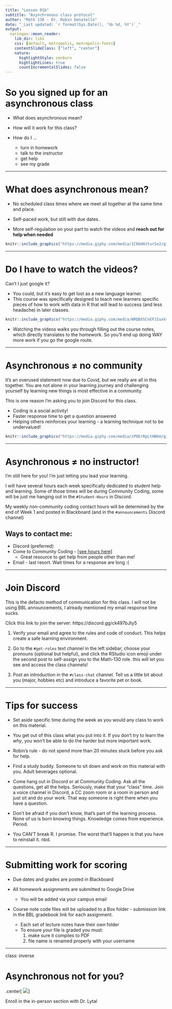 ```yaml
---
title: "Lesson 01b"
subtitle: "Asynchronous class protocol"
author: "Math 130 - Dr. Robin Donatello"
date: "_Last updated: `r format(Sys.Date(), '%b %d, %Y')`_"
output:
  xaringan::moon_reader:
    lib_dir: libs
    css: [default, metropolis, metropolis-fonts]
    contentSlideClass: ["left", "center"]
    nature:
      highlightStyle: zenburn
      highlightLines: true
      countIncrementalSlides: false
---
```


# So you signed up for an asynchronous class

* What does asynchronous mean? 

* How will it work for this class? 

* How do I ...
    - turn in homework
    - talk to the instructor
    - get help
    - see my grade

---

# What does asynchronous mean?

* No scheduled class times where we meet all together at the same time and place. 

* Self-paced work, but still with due dates.

* More self-regulation on your part to watch the videos and **reach out for help when needed**

```r
knitr::include_graphics("https://media.giphy.com/media/1C8bHHJturSx2/giphy.gif")
```

---

# Do I have to watch the videos? 

Can't I just google it? 

* You could, but it's easy to get lost as a new language learner. 
* This course was specifically designed to teach new learners specific pieces of how to work with data in R that will lead to success (and less headache) in later classes. 

```r
knitr::include_graphics("https://media.giphy.com/media/WRQBXSCnEFJIuxktnw/giphy.gif")
```

* Watching the videos walks you through filling out the course notes, which directly translates to the homework. So you'll end up doing WAY more work if you go the google route. 

---

# Asynchronous $\neq$ no community

It's an overused statement now due to Covid, but we really are all in this together. You are not alone in your learning journey and challenging yourself by learning new things is most effective in a community. 

This is one reason I'm asking you to join Discord for this class. 

* Coding is a social activity!
* Faster response time to get a question answered
* Helping others reinforces your learning - a learning technique not to be undervalued!

```r
knitr::include_graphics("https://media.giphy.com/media/zPOErRpLtHWbm/giphy.gif")
```


---

# Asynchronous $\neq$ no instructor!

I'm still here for you! I'm just letting you lead your learning. 

I will have several hours each week specifically dedicated to student help and learning. Some of those times will be during Community Coding, some will be just me hanging out in the `#Student-Hours` in Discord. 

My weekly non-community coding contact hours will be determined by the end of Week 1 and posted in Blackboard (and in the `#announcements` Discord channel)

## Ways to contact me: 

* Discord (preferred)
* Come to Community Coding - [[see hours here]](https://www.csuchico.edu/datascience/community-coding.shtml)
    - Great resource to get help from people other than me!
* Email - last resort. Wait times for a response are long :(


---

# Join Discord
This is the defacto method of communication for this class. 
I will not be using BBL announcements, I already mentioned my email response time sucks. 

Click this link to join the server: https://discord.gg/ck497bJty5

1. Verify your email and agree to the rules and code of conduct. This helps create a safe learning environment.

2. Go to the `#get-roles` text channel in the left sidebar, choose your pronouns (optional but helpful), and click the RStudio icon emoji under the second post to self-assign you to the Math-130 role. this will let you see and access the class channels! 

3. Post an introduction in the `#class-chat` channel. Tell us a little bit about you (major, hobbies etc) and introduce a favorite pet or book. 


---

# Tips for success

* Set aside specific time during the week as you would any class to work on this material. 

* You get out of this class what you put into it. If you don't try to learn the _why_, you won't be able to do the harder but more important work. 

* Robin's rule - do not spend more than 20 minutes stuck before you ask for help. 

* Find a study buddy. Someone to sit down and work on this material with you. Adult beverages optional. 

* Come hang out in Discord or at Community Coding. Ask all the questions, get all the helps. Seriously, make that your "class" time. Join a voice channel in Discord, a CC zoom room or a room in person and just sit and do your work. That way someone is right there when you have a question. 

* Don't be afraid if you don't know, that's part of the learning process. None of us is born knowing things. Knowledge comes from experience. Period.  

* You CAN'T break R. I promise. The worst that'll happen is that you have to reinstall it. nbd.

---

# Submitting work for scoring

* Due dates and grades are posted in Blackboard

* All homework assignments are submitted to Google Drive
    - You will be added via your campus email
    
* Course note code files will be uploaded to a Box folder - submission link in the BBL gradebook link for each assignment.
  - Each set of lecture notes have their own folder
  - To ensure your file is graded you must: 
      1. make sure it compiles to PDF
      2. file name is renamed properly with your username

---
class: inverse

# Asynchronous not for you? 

.center[
![](https://media.giphy.com/media/a93jwI0wkWTQs/giphy.gif)
]

Enroll in the in-person section with Dr. Lytal





